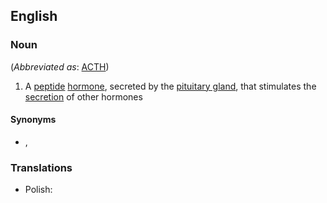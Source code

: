 ==English==

===Noun===
{{wikipedia}}
{{en-noun}} (''Abbreviated as'': [[ACTH]])

# {{lb|en|hormone}} A [[peptide]] [[hormone]], secreted by the [[pituitary gland]], that stimulates the [[secretion]] of other hormones

====Synonyms====
* {{l|en|corticotropin}}, {{l|en|corticotrophin}}

===Translations===
{{trans-top}}
{{trans-mid}}
* Polish: {{t|pl|adrenokortykotropina|f}}
{{trans-bottom}}